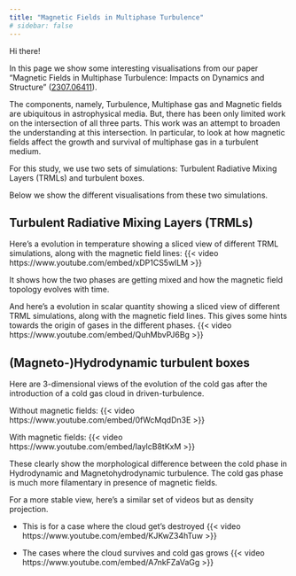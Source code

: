 ```yaml
---
title: "Magnetic Fields in Multiphase Turbulence"
# sidebar: false
---
```


Hi there!

In this page we show some interesting visualisations from our paper "Magnetic Fields in Multiphase Turbulence: 
Impacts on Dynamics and Structure" ([2307.06411](https://arxiv.org/abs/2307.06411)).

The components, namely, Turbulence, Multiphase gas and Magnetic fields 
are ubiquitous in astrophysical media. But, there has been only limited work on the intersection of all
three parts. This work was an attempt to broaden the understanding at this intersection.
In particular, to look at how magnetic fields affect the growth and survival of multiphase gas in a turbulent medium.   

For this study, we use two sets of simulations: Turbulent Radiative Mixing Layers (TRMLs) and turbulent boxes.

Below we show the different visualisations from these two simulations.

## Turbulent Radiative Mixing Layers (TRMLs)

Here's a evolution in temperature showing a sliced view of different TRML simulations, along with the magnetic field lines:
{{< video https://www.youtube.com/embed/xDP1CS5wlLM >}}

It shows how the two phases are getting mixed and how the magnetic field topology evolves with time. 

And here's a evolution in scalar quantity showing a sliced view of different TRML simulations, along with the magnetic field lines.
This gives some hints towards the origin of gases in the different phases.
{{< video https://www.youtube.com/embed/QuhMbvPJ6Bg >}}

## (Magneto-)Hydrodynamic turbulent boxes

Here are 3-dimensional views of the evolution of the cold gas after the introduction of a cold gas cloud in driven-turbulence.

Without magnetic fields:
{{< video https://www.youtube.com/embed/0fWcMqdDn3E >}}

With magnetic fields:
{{< video https://www.youtube.com/embed/IaylcB8tKxM >}}

These clearly show the morphological difference between the cold phase in Hydrodynamic and Magnetohydrodynamic turbulence.
The cold gas phase is much more filamentary in presence of magnetic fields.

For a more stable view, here's a similar set of videos but as density projection.

* This is for a case where the cloud get's destroyed
{{< video https://www.youtube.com/embed/KJKwZ34hTuw >}}
 
* The cases where the cloud survives and cold gas grows
{{< video https://www.youtube.com/embed/A7nkFZaVaGg >}}


